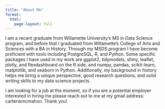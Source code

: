 ```yaml
---
title: "About Me"
format: 
  html: 
    page-layout: full
---
```


I am a recent graduate from Willamette University's MS in Data Science program, and before that I graduated from Willamette's College of Arts and Sciences with a BA in History. Through my MSDS program I have become proficient with tools including PostgreSQL, R, and Python. Some specific packages I have used in my work are ggplot2, tidymodels, shiny, leaflet, plotly, and flexdashboard on the R side, and numpy, pandas, scikit-learn, matplotlib, and seaborn in Python. Additionally, my background in history helps me bring a unique perspective, good research questions, and solid writing skills to my data science projects.

I am looking for a job at the moment, so if you are a potential employer interested in hiring me please reach out to me at my gmail address: carterwmcmahon. Thank you!

